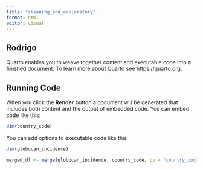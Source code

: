 ```yaml
---
title: "cleaning_and_exploratory"
format: html
editor: visual
---
```


## Rodrigo

Quarto enables you to weave together content and executable code into a finished document. To learn more about Quarto see <https://quarto.org>.

## Running Code

When you click the **Render** button a document will be generated that includes both content and the output of embedded code. You can embed code like this:

```r
dim(country_code)
```

You can add options to executable code like this

```r
dim(globocan_incidence)
```

```r
merged_df <- merge(globocan_incidence, country_code, by = "country_code", all.x = TRUE)
```
